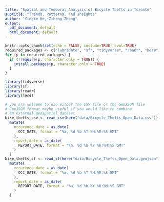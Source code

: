 ```yaml
---
title: "Spatial and Temporal Analysis of Bicycle Thefts in Toronto"
subtitle: "Trends, Patterns, and Insights"
author: "Yingke He, Ziheng Zhong"
output:
  pdf_document: default
  html_document: default
---
```


```r
knitr::opts_chunk$set(echo = FALSE, include=TRUE, eval=TRUE)
required_packages <- c("lubridate", "sf", "tidyverse", "readr", "here")
for (p in required_packages) {
  if (!require(p, character.only = TRUE)) {
    install.packages(p, character.only = TRUE)
  }
}

library(tidyverse)
library(sf)
library(readr)
library(here)

# you are welcome to use either the CSV file or the GeoJSON file
# GeoJSON format maybe useful if you would like to combine
# an external geospatial dataset
bike_thefts_csv <- read_csv(here("data/Bicycle_Thefts_Open_Data.csv")) |>
  mutate(
    occurence_date = as_date(
      OCC_DATE, format = "%a, %d %b %Y %H:%M:%S GMT"
    ),
    report_date = as_date(
      REPORT_DATE, format = "%a, %d %b %Y %H:%M:%S GMT"
    )
  )
bike_thefts_sf <- read_sf(here("data/Bicycle_Thefts_Open_Data.geojson")) |>
  mutate(
    occurence_date = as_date(
      OCC_DATE, format = "%a, %d %b %Y %H:%M:%S GMT"
    ),
    report_date = as_date(
      REPORT_DATE, format = "%a, %d %b %Y %H:%M:%S GMT"
    )
  )
```


